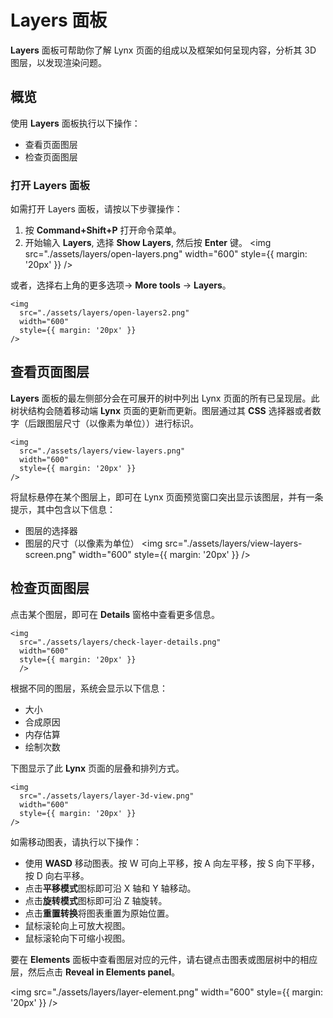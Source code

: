 # Layers 面板

**Layers** 面板可帮助你了解 Lynx 页面的组成以及框架如何呈现内容，分析其 3D 图层，以发现渲染问题。

## 概览

使用 **Layers** 面板执行以下操作：

- 查看页面图层
- 检查页面图层

### 打开 Layers 面板

如需打开 Layers 面板，请按以下步骤操作：

1. 按 **Command+Shift+P** 打开命令菜单。
2. 开始输入 **Layers**, 选择 **Show Layers**, 然后按 **Enter** 键。
   <img
     src="./assets/layers/open-layers.png"
     width="600"
     style={{ margin: '20px' }}
   />

或者，选择右上角的更多选项-> **More tools** -> **Layers**。

    <img
      src="./assets/layers/open-layers2.png"
      width="600"
      style={{ margin: '20px' }}
    />

## 查看页面图层

**Layers** 面板的最左侧部分会在可展开的树中列出 Lynx 页面的所有已呈现层。此树状结构会随着移动端 **Lynx** 页面的更新而更新。图层通过其 **CSS** 选择器或者数字（后跟图层尺寸（以像素为单位））进行标识。

    <img
      src="./assets/layers/view-layers.png"
      width="600"
      style={{ margin: '20px' }}
    />

将鼠标悬停在某个图层上，即可在 Lynx 页面预览窗口突出显示该图层，并有一条提示，其中包含以下信息：

- 图层的选择器
- 图层的尺寸（以像素为单位）
  <img
    src="./assets/layers/view-layers-screen.png"
    width="600"
    style={{ margin: '20px' }}
  />

## 检查页面图层

点击某个图层，即可在 **Details** 窗格中查看更多信息。

    <img
      src="./assets/layers/check-layer-details.png"
      width="600"
      style={{ margin: '20px' }}
      />

根据不同的图层，系统会显示以下信息：

- 大小
- 合成原因
- 内存估算
- 绘制次数

下图显示了此 **Lynx** 页面的层叠和排列方式。

    <img
      src="./assets/layers/layer-3d-view.png"
      width="600"
      style={{ margin: '20px' }}
    />

如需移动图表，请执行以下操作：

- 使用 **WASD** 移动图表。按 W 可向上平移，按 A 向左平移，按 S 向下平移，按 D 向右平移。
- 点击**平移模式**图标即可沿 X 轴和 Y 轴移动。
- 点击**旋转模式**图标即可沿 Z 轴旋转。
- 点击**重置转换**将图表重置为原始位置。
- 鼠标滚轮向上可放大视图。
- 鼠标滚轮向下可缩小视图。

要在 **Elements** 面板中查看图层对应的元件，请右键点击图表或图层树中的相应层，然后点击 **Reveal in Elements panel**。

<img
  src="./assets/layers/layer-element.png"
  width="600"
  style={{ margin: '20px' }}
/>
